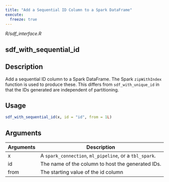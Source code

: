 ```yaml
---
title: "Add a Sequential ID Column to a Spark DataFrame"
execute:
  freeze: true
---
```


*R/sdf_interface.R*

## sdf_with_sequential_id

## Description
Add a sequential ID column to a Spark DataFrame. The Spark `zipWithIndex` function is used to produce these. This differs from `sdf_with_unique_id` in that the IDs generated are independent of partitioning. 


## Usage
```r
sdf_with_sequential_id(x, id = "id", from = 1L) 
```

## Arguments
|Arguments|Description|
|---|---|
| x | A `spark_connection`, `ml_pipeline`, or a `tbl_spark`. |
| id | The name of the column to host the generated IDs. |
| from | The starting value of the id column |







